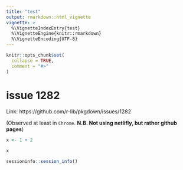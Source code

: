 ```yaml
---
title: "test"
output: rmarkdown::html_vignette
vignette: >
  %\VignetteIndexEntry{test}
  %\VignetteEngine{knitr::rmarkdown}
  %\VignetteEncoding{UTF-8}
---
```


```r
knitr::opts_chunk$set(
  collapse = TRUE,
  comment = "#>"
)
```

# issue 1282

Link: https://github.com/r-lib/pkgdown/issues/1282

(Observed at least in `Chrome`. **N.B. Not using netlifly, but rather github pages**)

```r
x <- 1 + 2

x
```

```r
sessioninfo::session_info()
```
